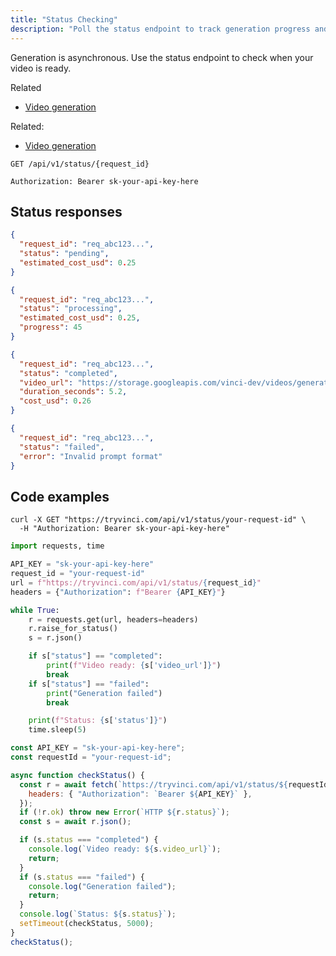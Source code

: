 ```yaml
---
title: "Status Checking"
description: "Poll the status endpoint to track generation progress and retrieve results."
---
```


Generation is asynchronous. Use the status endpoint to check when your video is ready.

Related
- [Video generation](/docs/api-reference/video-generation)

Related:
- [Video generation](/docs/api-reference/video-generation)

```http title="Endpoint"
GET /api/v1/status/{request_id}
```

```http title="Authentication"
Authorization: Bearer sk-your-api-key-here
```

## Status responses

```json title="Pending"
{
  "request_id": "req_abc123...",
  "status": "pending",
  "estimated_cost_usd": 0.25
}
```

```json title="Processing"
{
  "request_id": "req_abc123...",
  "status": "processing",
  "estimated_cost_usd": 0.25,
  "progress": 45
}
```

```json title="Completed"
{
  "request_id": "req_abc123...",
  "status": "completed",
  "video_url": "https://storage.googleapis.com/vinci-dev/videos/generated_video.mp4",
  "duration_seconds": 5.2,
  "cost_usd": 0.26
}
```

```json title="Failed"
{
  "request_id": "req_abc123...",
  "status": "failed",
  "error": "Invalid prompt format"
}
```

## Code examples

<CodeGroup dropdown>

```curl cURL
curl -X GET "https://tryvinci.com/api/v1/status/your-request-id" \
  -H "Authorization: Bearer sk-your-api-key-here"
```

```python poll_status.py
import requests, time

API_KEY = "sk-your-api-key-here"
request_id = "your-request-id"
url = f"https://tryvinci.com/api/v1/status/{request_id}"
headers = {"Authorization": f"Bearer {API_KEY}"}

while True:
    r = requests.get(url, headers=headers)
    r.raise_for_status()
    s = r.json()

    if s["status"] == "completed":
        print(f"Video ready: {s['video_url']}")
        break
    if s["status"] == "failed":
        print("Generation failed")
        break

    print(f"Status: {s['status']}")
    time.sleep(5)
```

```javascript poll_status.js
const API_KEY = "sk-your-api-key-here";
const requestId = "your-request-id";

async function checkStatus() {
  const r = await fetch(`https://tryvinci.com/api/v1/status/${requestId}`, {
    headers: { "Authorization": `Bearer ${API_KEY}` },
  });
  if (!r.ok) throw new Error(`HTTP ${r.status}`);
  const s = await r.json();

  if (s.status === "completed") {
    console.log(`Video ready: ${s.video_url}`);
    return;
  }
  if (s.status === "failed") {
    console.log("Generation failed");
    return;
  }
  console.log(`Status: ${s.status}`);
  setTimeout(checkStatus, 5000);
}
checkStatus();
```

</CodeGroup>
